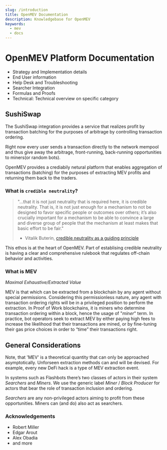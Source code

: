 ```yaml
---
slug: /introduction
title: OpenMEV Documentation
description: Knowledgebase for OpenMEV
keywords:
  - mev
  - docs
---
```


# OpenMEV Platform Documentation

- Strategy and Implementation details
- End User information
- Help Desk and Troubleshooting
- Searcher Integration
- Formulas and Proofs
- Technical: Technical overview on specific category

## SushiSwap

The SushiSwap integration provides a service that realizes profit by transaction
batching for the purposes of arbitrage by controlling transaction ordering.

Right now every user sends a transaction directly to the network mempool and
thus give away the arbitrage, front-running, back-running opportunities to
miners(or random bots).

OpenMEV provides a crediabily netural platform that enables aggregation of
transactions (batching) for the purposes of extracting MEV profits and returning
them back to the traders.

### What is `credible neutrality`?

> "...that it is not just neutrality that is required here, it is credible
> neutrality. That is, it is not just enough for a mechanism to not be designed
> to favor specific people or outcomes over others; it’s also crucially
> important for a mechanism to be able to convince a large and diverse group of
> people that the mechanism at least makes that basic effort to be fair."
>
> - Vitalik Buterin,
>   [credible neutrality as a guiding principle](https://nakamoto.com/credible-neutrality/)

This ethos is at the heart of OpenMEV. Part of establising credible neutrality
is having a clear and comprehensive rulebook that regulates off-chain behavior
and activities.

### What is MEV

_Maximal Exhaustive/Extracted Value_

MEV is that which can be extracted from a blockchain by any agent without
special permissions. Considering this permissionless nature, any agent with
transaction ordering rights will be in a privileged position to perform the
extraction. In Proof of Work blockchains, it is miners who determine transaction
ordering within a block, hence the usage of "_miner_" term. In practice, bot
operators seek to extract MEV by either paying high fees to increase the
likelihood that their transactions are mined, or by fine-tuning their gas price
choices in order to “time” their transactions right.

## General Considerations

Note, that 'MEV' is a theoretical quantity that can only be approached
asymptotically. Unforseen extraction methods can and will be devised. For
example, every new DeFi hack is a type of MEV extraction event.

In systems such as Flashbots there’s two classes of actors in their system
_Searchers_ and _Miners_. We use the generic label _Miner_ / _Block Producer_
for actors that bear the role of transaction inclusion and ordering.

_Searchers_ are any non-privileged actors aiming to profit from these
opportunities. Miners can (and do) also act as searchers.

### Acknowledgements

- Robert Miller
- Edgar Arout
- Alex Obadia
- and more
